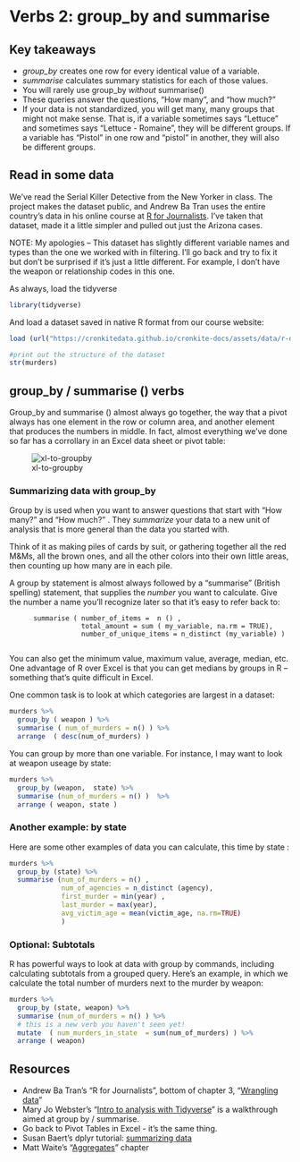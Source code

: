 # Verbs 2: group_by and summarise


## Key takeaways

* *group_by* creates one row for every identical value of a variable.
* *summarise* calculates summary statistics for each of those values. 
* You will rarely use group_by *without* summarise()
* These queries answer the questions, "How many", and "how much?" 
* If your data is not standardized, you will get many, many groups that might not make sense. That is, if a variable sometimes says "Lettuce" and sometimes says "Lettuce - Romaine", they will be different groups. If a variable has "Pistol" in one row and "pistol " in another, they will also be different groups. 


## Read in some data

We've read the Serial Killer Detective from the New Yorker in class. The project makes the dataset public, and Andrew Ba Tran uses the entire country's data in his online course at [R for Journalists](https://learn.r-journalism.com/en/). I've taken that dataset, made it a little simpler and pulled out just the Arizona cases. 


NOTE: My apologies -- This dataset has slightly different variable names and types than the one we worked with in filtering. I'll go back and try to fix it but don't be surprised if it's just a little different. For example, I don't have the weapon or relationship codes in this one.

As always, load the tidyverse

```r

library(tidyverse)

```


And load a dataset saved in native R format from our course website: 

```r


load (url("https://cronkitedata.github.io/cronkite-docs/assets/data/r-data/murders.Rda"))

#print out the structure of the dataset
str(murders)


```


## group_by / summarise () verbs

Group_by and summarise () almost always go together, the way that a pivot always has one element in the row or column area, and another element that produces the numbers in middle. In fact, almost everything we've done so far has a corrollary in an Excel data sheet or pivot table: 

![xl-to-groupby](images/21-excel-to-groupby.png)

### Summarizing data with group_by

Group by is used when you want to answer questions that start with "How many?" and "How much?" . They *summarize* your data to a new unit of analysis that is more general than the data you started with. 

Think of it as making piles of cards by suit, or gathering together all the red M&Ms, all the brown ones, and all the other colors into their own little areas, then counting up how many are in each pile. 

A group by statement is almost always followed by a "summarise" (British spelling) statement, that supplies the *number* you want to calculate. Give the number a name you'll recognize later so that it's easy to refer back to:

          summarise ( number_of_items =  n () ,
                      total_amount = sum ( my_variable, na.rm = TRUE), 
                      number_of_unique_items = n_distinct (my_variable) )
          
You can also get the minimum value, maximum value, average, median, etc. One advantage of R over Excel is that you can get medians by groups in R -- something that's quite difficult in Excel. 


One common task is to look at which categories are largest in a dataset: 

```r

murders %>%
  group_by ( weapon ) %>%
  summarise ( num_of_murders = n() ) %>%
  arrange  ( desc(num_of_murders) )

```


You can group by more than one variable.  For instance, I may want to look at weapon useage by state:

```r

murders %>%
  group_by (weapon,  state) %>%
  summarise (num_of_murders = n() )  %>%
  arrange ( weapon, state )


```

 
### Another example: by state

Here are some other examples of data you can calculate, this time by state : 

```r

murders %>%
  group_by (state) %>%
  summarise (num_of_murders = n() ,
             num_of_agencies = n_distinct (agency),
             first_murder = min(year) ,
             last_murder = max(year),
             avg_victim_age = mean(victim_age, na.rm=TRUE)
             )

```



### Optional: Subtotals

R has powerful ways to look at data with group by commands, including calculating subtotals from a grouped query. Here's an example, in which we calculate the total number of murders next to the murder by weapon: 

```r

murders %>%
  group_by (state, weapon) %>%
  summarise (num_of_murders = n() ) %>%
  # this is a new verb you haven't seen yet! 
  mutate  ( num_murders_in_state  = sum(num_of_murders) ) %>% 
  arrange ( weapon)

```


## Resources

* Andrew Ba Tran's "R for Journalists", bottom of chapter 3, "[Wrangling data](https://learn.r-journalism.com/en/wrangling/dplyr/dplyr/)"  
* Mary Jo Webster's "[Intro to analysis with Tidyverse](https://mjwebster.github.io/DataJ/R/IntroAnalysisWithR.html)" is a walkthrough aimed at group by / summarise.
* Go back to Pivot Tables in Excel - it's the same thing. 
* Susan Baert's dplyr tutorial: [summarizing data](https://suzan.rbind.io/2018/04/dplyr-tutorial-4/)
* Matt Waite's "[Aggregates](http://mattwaite.github.io/sports/aggregates.html)" chapter



